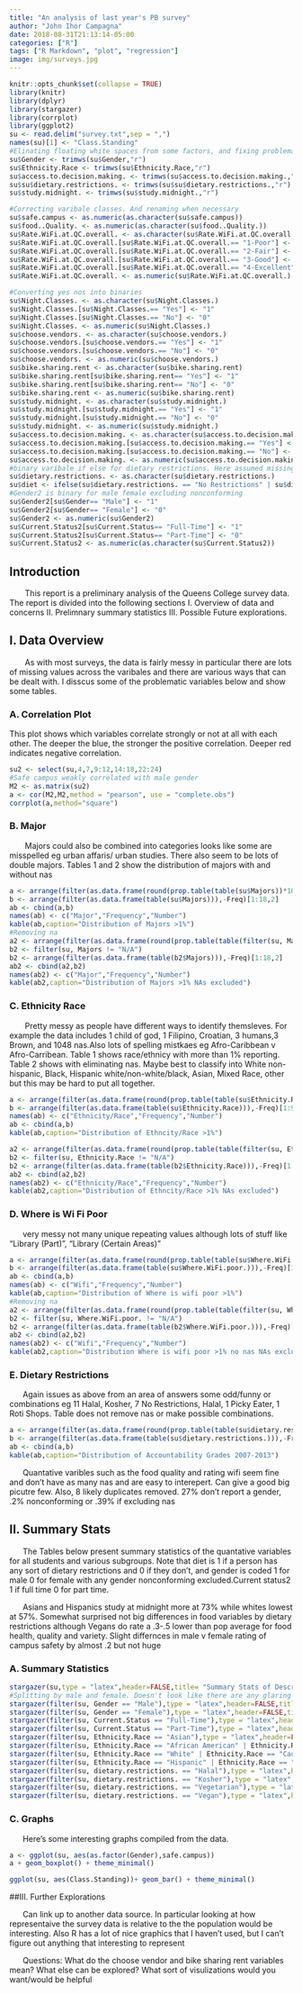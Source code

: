 ```yaml
---
title: "An analysis of last year's PB survey"
author: "John Ihor Campagna"
date: 2018-08-31T21:13:14-05:00
categories: ["R"]
tags: ["R Markdown", "plot", "regression"]
image: img/surveys.jpg
---
```


```r
knitr::opts_chunk$set(collapse = TRUE)
library(knitr)
library(dplyr)
library(stargazer)
library(corrplot)
library(ggplot2)
su <- read.delim("survey.txt",sep = ",")
names(su)[1] <- "Class.Standing"
#Elinating floating white spaces from some factors, and fixing problematic variables
su$Gender <- trimws(su$Gender,"r")
su$Ethnicity.Race <- trimws(su$Ethnicity.Race,"r")
su$access.to.decision.making. <- trimws(su$access.to.decision.making.,"r")
su$su$dietary.restrictions. <- trimws(su$su$dietary.restrictions.,"r")
su$study.midnight. <- trimws(su$study.midnight.,"r")

#Correcting varibale classes. And renaming when necessary
su$safe.campus <- as.numeric(as.character(su$safe.campus))
su$food..Quality. <- as.numeric(as.character(su$food..Quality.))
su$Rate.WiFi.at.QC.overall. <- as.character(su$Rate.WiFi.at.QC.overall.)
su$Rate.WiFi.at.QC.overall.[su$Rate.WiFi.at.QC.overall.== "1-Poor"] <- "1"
su$Rate.WiFi.at.QC.overall.[su$Rate.WiFi.at.QC.overall.== "2-Fair"] <- "2"
su$Rate.WiFi.at.QC.overall.[su$Rate.WiFi.at.QC.overall.== "3-Good"] <- "3"
su$Rate.WiFi.at.QC.overall.[su$Rate.WiFi.at.QC.overall.== "4-Excellent"] <- "4"
su$Rate.WiFi.at.QC.overall. <- as.numeric(su$Rate.WiFi.at.QC.overall.)

#Converting yes nos into binaries
su$Night.Classes. <- as.character(su$Night.Classes.)
su$Night.Classes.[su$Night.Classes.== "Yes"] <- "1"
su$Night.Classes.[su$Night.Classes.== "No"] <- "0"
su$Night.Classes. <- as.numeric(su$Night.Classes.)
su$choose.vendors. <- as.character(su$choose.vendors.)
su$choose.vendors.[su$choose.vendors.== "Yes"] <- "1"
su$choose.vendors.[su$choose.vendors.== "No"] <- "0"
su$choose.vendors. <- as.numeric(su$choose.vendors.)
su$bike.sharing.rent <- as.character(su$bike.sharing.rent)
su$bike.sharing.rent[su$bike.sharing.rent== "Yes"] <- "1"
su$bike.sharing.rent[su$bike.sharing.rent== "No"] <- "0"
su$bike.sharing.rent <- as.numeric(su$bike.sharing.rent)
su$study.midnight. <- as.character(su$study.midnight.)
su$study.midnight.[su$study.midnight.== "Yes"] <- "1"
su$study.midnight.[su$study.midnight.== "No"] <- "0"
su$study.midnight. <- as.numeric(su$study.midnight.)
su$access.to.decision.making. <- as.character(su$access.to.decision.making.)
su$access.to.decision.making.[su$access.to.decision.making.== "Yes"] <- "1"
su$access.to.decision.making.[su$access.to.decision.making.== "No"] <- "0"
su$access.to.decision.making. <- as.numeric(su$access.to.decision.making.)
#binary varibale if else for dietary restrictions. Here assumed missing values is no restriction
su$dietary.restrictions. <- as.character(su$dietary.restrictions.)
su$diet <- ifelse(su$dietary.restrictions. == "No Restrictions" | su$dietary.restrictions. == "", 0, 1) 
#Gender2 is binary for male female excluding nonconforming
su$Gender2[su$Gender== "Male"] <- "1"
su$Gender2[su$Gender== "Female"] <- "0"
su$Gender2 <- as.numeric(su$Gender2)
su$Current.Status2[su$Current.Status== "Full-Time"] <- "1"
su$Current.Status2[su$Current.Status== "Part-Time"] <- "0"
su$Current.Status2 <- as.numeric(as.character(su$Current.Status2))
```

## Introduction 
&nbsp;&nbsp;&nbsp;&nbsp;&nbsp;&nbsp; This report is a preliminary analysis of the Queens College survey data. The report is divided into the following sections I. Overview of data and concerns II. Prelimnary summary statistics III. Possible Future explorations. 

## I. Data Overview
&nbsp;&nbsp;&nbsp;&nbsp;&nbsp;&nbsp; As with most surveys, the data is fairly messy in particular there are lots of missing values across the varibales and there are various ways that can be dealt with. I disscus some of the problematic variables below and show some tables. 

### A. Correlation Plot

This plot shows which variables correlate strongly or not at all with each other. The deeper the blue, the stronger the positive correlation. Deeper red indicates negative correlation. 

``` r
su2 <- select(su,4,7,9:12,14:18,22:24)
#Safe campus weakly correlated with male gender
M2 <- as.matrix(su2)
a <- cor(M2,M2,method = "pearson", use = "complete.obs")
corrplot(a,method="square")
```

### B. Major
&nbsp;&nbsp;&nbsp;&nbsp;&nbsp;&nbsp; Majors could also be combined into categories looks like some are misspelled eg urban affaris/ urban studies. There also seem to be lots of double majors. Tables 1 and 2 show the distribution of majors with and without nas

``` r
a <- arrange(filter(as.data.frame(round(prop.table(table(su$Majors))*100,2)), Freq >= 1),-Freq)
b <- arrange(filter(as.data.frame(table(su$Majors))),-Freq)[1:18,2]
ab <- cbind(a,b)
names(ab) <- c("Major","Frequency","Number")
kable(ab,caption="Distribution of Majors >1%")
#Removing na
a2 <- arrange(filter(as.data.frame(round(prop.table(table(filter(su, Majors != "N/A")$Majors))*100,2)), Freq >= 1),-Freq)
b2 <- filter(su, Majors != "N/A")
b2 <- arrange(filter(as.data.frame(table(b2$Majors))),-Freq)[1:18,2]
ab2 <- cbind(a2,b2)
names(ab2) <- c("Major","Frequency","Number")
kable(ab2,caption="Distribution of Majors >1% NAs excluded")

```


### C. Ethnicity Race
&nbsp;&nbsp;&nbsp;&nbsp;&nbsp;&nbsp; Pretty messy as people have different ways to identify themsleves. For example the data includes 1 child of god, 1 Filipino, Croatian, 3 humans,3 Brown, and 1048 nas.Also lots of spelling mistkaes eg Afro-Caribbean v Afro-Carribean. Table 1 shows race/ethnicy with more than 1% reporting. Table 2 shows with eliminating nas. Maybe best to classify into White non-hispanic, Black, Hispanic white/non-white/black, Asian, Mixed Race, other but this may be hard to put all together.

``` r

a <- arrange(filter(as.data.frame(round(prop.table(table(su$Ethnicity.Race))*100,2)), Freq >= 1),-Freq)
b <- arrange(filter(as.data.frame(table(su$Ethnicity.Race))),-Freq)[1:9,2]
names(ab) <- c("Ethnicity/Race","Frequency","Number")
ab <- cbind(a,b)
kable(ab,caption="Distribution of Ethncity/Race >1%")

a2 <- arrange(filter(as.data.frame(round(prop.table(table(filter(su, Ethnicity.Race != "N/A")$Ethnicity.Race))*100,2)), Freq >= 1),-Freq)
b2 <- filter(su, Ethnicity.Race != "N/A")
b2 <- arrange(filter(as.data.frame(table(b2$Ethnicity.Race))),-Freq)[1:11,2]
ab2 <- cbind(a2,b2)
names(ab2) <- c("Ethnicity/Race","Frequency","Number")
kable(ab2,caption="Distribution of Ethncity/Race >1% NAs excluded")

```



### D. Where is Wi Fi Poor
&nbsp;&nbsp;&nbsp;&nbsp;&nbsp;&nbsp;very messy not many unique repeating values although lots of stuff like "Library (Part)", "Library (Certain Areas)"

``` r
a <- arrange(filter(as.data.frame(round(prop.table(table(su$Where.WiFi.poor.))*100,2)), Freq >= 1),-Freq)
b <- arrange(filter(as.data.frame(table(su$Where.WiFi.poor.))),-Freq)[1:9,2]
ab <- cbind(a,b)
names(ab) <- c("Wifi","Frequency","Number")
kable(ab,caption="Distribution of Where is wifi poor >1%")
#Removing na
a2 <- arrange(filter(as.data.frame(round(prop.table(table(filter(su, Where.WiFi.poor. != "N/A")$Where.WiFi.poor.))*100,2)), Freq >= 1),-Freq)
b2 <- filter(su, Where.WiFi.poor. != "N/A")
b2 <- arrange(filter(as.data.frame(table(b2$Where.WiFi.poor.))),-Freq)[1:9,2]
ab2 <- cbind(a2,b2)
names(ab2) <- c("Wifi","Frequency","Number")
kable(ab2,caption="Distribution Where is wifi poor >1% no nas NAs excluded")
```

### E. Dietary Restrictions
&nbsp;&nbsp;&nbsp;&nbsp;&nbsp;&nbsp;Again issues as above from an area of answers some odd/funny or combinations eg 11 Halal, Kosher, 7 No Restrictions, Halal, 1 Picky Eater, 1 Roti Shops. Table does not remove nas or make possible combinations. 

``` r
a <- arrange(filter(as.data.frame(round(prop.table(table(su$dietary.restrictions.))*100,2)), Freq >= 1),-Freq)
b <- arrange(filter(as.data.frame(table(su$dietary.restrictions.))),-Freq)[1:7,2]
ab <- cbind(a,b)
kable(ab,caption="Distribution of Accountability Grades 2007-2013")
```



&nbsp;&nbsp;&nbsp;&nbsp;&nbsp;&nbsp;Quantative varibles such as the food quality and rating wifi seem fine and don't have as many nas and are easy to interepert. Can give a good big picutre few. Also, 8 likely duplicates removed. 27% don't report a gender, .2% nonconforming or .39% if excluding nas

## II. Summary Stats

&nbsp;&nbsp;&nbsp;&nbsp;&nbsp;&nbsp;The Tables below present summary statistics of the quantative variables for all students and various subgroups. Note that diet is 1 if a person has any sort of dietary restrictions and 0 if they don't, and gender is coded 1 for male 0 for female with any gender nonconforming excluded.Current status2 1 if full time 0 for part time.

&nbsp;&nbsp;&nbsp;&nbsp;&nbsp;&nbsp;Asians and Hispanics study at midnight more at 73% while whites lowest at 57%. Somewhat surprised not big differences in food variables by dietary restrictions although Vegans do rate a .3-.5 lower than pop average for food health, quality and variety. Slight differnces in male v female rating of campus safety by almost .2 but not huge

### A. Summary Statistics

``` r
stargazer(su,type = "latex",header=FALSE,title= "Summary Stats of Descriptive variables")
#Splitting by male and female. Doesn't look like there are any glaring differneces
stargazer(filter(su, Gender == "Male"),type = "latex",header=FALSE,title= "Summary Stats of Descriptive variables Males")
stargazer(filter(su, Gender == "Female"),type = "latex",header=FALSE,title= "Summary Stats of Descriptive variables Females")
stargazer(filter(su, Current.Status == "Full-Time"),type = "latex",header=FALSE,title= "Summary Stats of Descriptive variables Full Time Students")
stargazer(filter(su, Current.Status == "Part-Time"),type = "latex",header=FALSE,title= "Summary Stats of Descriptive variables Part Time Students")
stargazer(filter(su, Ethnicity.Race == "Asian"),type = "latex",header=FALSE,title= "Summary Stats of Descriptive variables Asians")
stargazer(filter(su, Ethnicity.Race == "African American" | Ethnicity.Race == "Black"),type = "latex",header=FALSE,title= "Summary Stats of Descriptive variables African American/Black")
stargazer(filter(su, Ethnicity.Race == "White" | Ethnicity.Race == "Caucasian"),type = "latex",header=FALSE,title= "Summary Stats of Descriptive variables White/Caucasian")
stargazer(filter(su, Ethnicity.Race == "Hispanic" | Ethnicity.Race == "Latino" | Ethnicity.Race == "Latina"),type = "latex",header=FALSE,title= "Summary Stats of Descriptive variables Hispanic/Latino/Latina")
stargazer(filter(su, dietary.restrictions. == "Halal"),type = "latex",header=FALSE,title= "Summary Stats of Descriptive variables Halal Dietary")
stargazer(filter(su, dietary.restrictions. == "Kosher"),type = "latex",header=FALSE,title= "Summary Stats of Descriptive variables Kosher Dietary")
stargazer(filter(su, dietary.restrictions. == "Vegetarian"),type = "latex",header=FALSE,title= "Summary Stats of Descriptive variables Vegetarian Dietary")
stargazer(filter(su, dietary.restrictions. == "Vegan"),type = "latex",header=FALSE,title= "Summary Stats of Descriptive variables Vegan Dietary")
```



### C. Graphs

&nbsp;&nbsp;&nbsp;&nbsp;&nbsp;&nbsp;Here's some interesting graphs compiled from the data.

``` r
a <- ggplot(su, aes(as.factor(Gender),safe.campus))
a + geom_boxplot() + theme_minimal()

ggplot(su, aes(Class.Standing))+ geom_bar() + theme_minimal()
```



##III. Further Explorations

&nbsp;&nbsp;&nbsp;&nbsp;&nbsp;&nbsp;Can link up to another data source. In particular looking at how representaive the survey data is relative to the the population would be interesting. Also R has a lot of nice graphics that I haven't used, but I can't figure out anything that interesting to represent

&nbsp;&nbsp;&nbsp;&nbsp;&nbsp;&nbsp;Questions: What do the choose vendor and bike sharing rent variables mean? What else can be explored? What sort of visulizations would you want/would be helpful
